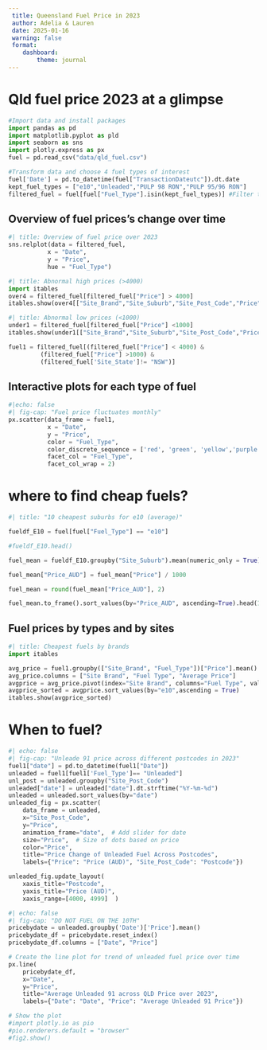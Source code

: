 ```yaml
---
 title: Queensland Fuel Price in 2023
 author: Adelia & Lauren
 date: 2025-01-16
 warning: false
 format:
    dashboard:
        theme: journal
---
```




# Qld fuel price 2023 at a glimpse

```python
#Import data and install packages
import pandas as pd
import matplotlib.pyplot as pld
import seaborn as sns
import plotly.express as px
fuel = pd.read_csv("data/qld_fuel.csv")

#Transform data and choose 4 fuel types of interest
fuel['Date'] = pd.to_datetime(fuel["TransactionDateutc"]).dt.date
kept_fuel_types = ["e10","Unleaded","PULP 98 RON","PULP 95/96 RON"]
filtered_fuel = fuel[fuel["Fuel_Type"].isin(kept_fuel_types)] #Filter types

```

## Overview of fuel prices's change over time



```python
#| title: Overview of fuel price over 2023
sns.relplot(data = filtered_fuel,
           x = "Date",
           y = "Price",
           hue = "Fuel_Type")

```

```python
#| title: Abnormal high prices (>4000)
import itables
over4 = filtered_fuel[filtered_fuel["Price"] > 4000]
itables.show(over4[["Site_Brand","Site_Suburb","Site_Post_Code","Price"]])
```

```python
#| title: Abnormal low prices (<1000)
under1 = filtered_fuel[filtered_fuel["Price"] <1000]
itables.show(under1[["Site_Brand","Site_Suburb","Site_Post_Code","Price"]])
```

```python
fuel1 = filtered_fuel[(filtered_fuel["Price"] < 4000) & 
         (filtered_fuel["Price"] >1000) & 
         (filtered_fuel['Site_State']!= "NSW")]

```

## Interactive plots for each type of fuel

```python
#|echo: false
#| fig-cap: "Fuel price fluctuates monthly"
px.scatter(data_frame = fuel1,
           x = "Date",
           y = "Price",
           color = "Fuel_Type",
           color_discrete_sequence = ['red', 'green', 'yellow','purple'],
           facet_col = "Fuel_Type",
           facet_col_wrap = 2)

```

# where to find cheap fuels?

```python
#| title: "10 cheapest suburbs for e10 (average)"

fueldf_E10 = fuel[fuel["Fuel_Type"] == "e10"]

#fueldf_E10.head()

fuel_mean = fueldf_E10.groupby("Site_Suburb").mean(numeric_only = True)

fuel_mean["Price_AUD"] = fuel_mean["Price"] / 1000

fuel_mean = round(fuel_mean["Price_AUD"], 2)

fuel_mean.to_frame().sort_values(by="Price_AUD", ascending=True).head(10)

```

## Fuel prices by types and by sites

```python
#| title: Cheapest fuels by brands
import itables

avg_price = fuel1.groupby(["Site_Brand", "Fuel_Type"])["Price"].mean().reset_index()
avg_price.columns = ["Site Brand", "Fuel Type", "Average Price"]
avgprice = avg_price.pivot(index="Site Brand", columns="Fuel Type", values="Average Price")
avgprice_sorted = avgprice.sort_values(by="e10",ascending = True)
itables.show(avgprice_sorted)


```

# When to fuel?

```python
#| echo: false
#| fig-cap: "Unleade 91 price across different postcodes in 2023"
fuel1["date"] = pd.to_datetime(fuel1["Date"])
unleaded = fuel1[fuel1['Fuel_Type']== "Unleaded"]
unl_post = unleaded.groupby("Site_Post_Code")
unleaded["date"] = unleaded["date"].dt.strftime("%Y-%m-%d")
unleaded = unleaded.sort_values(by="date")
unleaded_fig = px.scatter(
    data_frame = unleaded,
    x="Site_Post_Code",
    y="Price",
    animation_frame="date",  # Add slider for date
    size="Price",  # Size of dots based on price
    color="Price",
    title="Price Change of Unleaded Fuel Across Postcodes",
    labels={"Price": "Price (AUD)", "Site_Post_Code": "Postcode"})

unleaded_fig.update_layout(
    xaxis_title="Postcode",
    yaxis_title="Price (AUD)",
    xaxis_range=[4000, 4999]  )

```

```python
#| echo: false
#| fig-cap: "DO NOT FUEL ON THE 10TH"
pricebydate = unleaded.groupby('Date')['Price'].mean()
pricebydate_df = pricebydate.reset_index()
pricebydate_df.columns = ["Date", "Price"]

# Create the line plot for trend of unleaded fuel price over time
px.line(
    pricebydate_df,
    x="Date",
    y="Price",
    title="Average Unleaded 91 across QLD Price over 2023",
    labels={"Date": "Date", "Price": "Average Unleaded 91 Price"})

# Show the plot
#import plotly.io as pio
#pio.renderers.default = "browser"
#fig2.show()


 

```